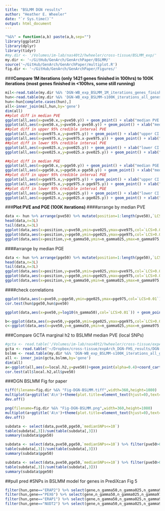 ```yaml
---
title: "BSLMM DGN results"
author: "Heather E. Wheeler"
date: "`r Sys.time()`"
output: html_document
---
```


```r
"%&%" = function(a,b) paste(a,b,sep="")
library(ggplot2)
library(dplyr)
library(tidyr)
#my.dir <- '/Volumes/im-lab/nas40t2/hwheeler/cross-tissue/BSLMM_exp/'
my.dir <- '~/GitHub/GenArch/GenArchPaper/BSLMM/'
source('~/GitHub/GenArch/GenArchPaper/multiplot.R')
fig.dir <- '~/GitHub/GenArch/GenArchPaper/Figures/'
```

###**Compare 1M iterations (only 1421 genes finished in 100hrs) to 100K iterations (most genes finished in <100hrs, some still running)**
```r
mil<-read.table(my.dir %&% 'DGN-WB_exp_BSLMM_1M_iterations_genes_finished_in_100hrs_2015-06-16.txt',header=T)
hun<-read.table(my.dir %&% 'DGN-WB_exp_BSLMM-s100K_iterations_all_genes_2015-06-14.txt',header=T)
hun<-hun[complete.cases(hun),]
all<-inner_join(mil,hun,by='gene')
dim(all)
##plot diff in median PVE
ggplot(all,aes(x=pve50.x,y=pve50.y)) + geom_point() + xlab("median PVE (1M iterations)") + ylab("median PVE (100K iterations)") + geom_abline(c(0,1))
ggplot(all,aes(x=pve50.x,y=pve50.x-pve50.y)) + geom_point() + xlab("median PVE (1M iterations)") + ylab("med PVE (1M) - med PVE (100K)")
##plot diff in upper 95% credible interval PVE
ggplot(all,aes(x=pve975.x,y=pve975.y)) + geom_point() + xlab("upper CI PVE (1M iterations)") + ylab("upper CI PVE (100K iterations)") + geom_abline(c(0,1))
ggplot(all,aes(x=pve975.x,y=pve975.x-pve975.y)) + geom_point() + xlab("upper CI PVE (1M iterations)") + ylab("upper CI PVE (1M) - upper CI PVE (100K)")
##plot diff in lower 95% credible interval PVE
ggplot(all,aes(x=pve025.x,y=pve025.y)) + geom_point() + xlab("lower CI PVE (1M iterations)") + ylab("lower CI PVE (100K iterations)") + geom_abline(c(0,1))
ggplot(all,aes(x=pve025.x,y=pve025.x-pve025.y)) + geom_point() + xlab("lower CI PVE (1M iterations)") + ylab("lower CI PVE (1M) - lower CI PVE (100K)")

##plot diff in median PGE
ggplot(all,aes(x=pge50.x,y=pge50.y)) + geom_point() + xlab("median PGE (1M iterations)") + ylab("median PGE (100K iterations)") + geom_abline(c(0,1))
ggplot(all,aes(x=pge50.x,y=pge50.x-pge50.y)) + geom_point() + xlab("median PGE (1M iterations)") + ylab("med PGE (1M) - med PGE (100K)")
##plot diff in upper 95% credible interval PGE
ggplot(all,aes(x=pge975.x,y=pge975.y)) + geom_point() + xlab("upper CI PGE (1M iterations)") + ylab("upper CI PGE (100K iterations)") + geom_abline(c(0,1))
ggplot(all,aes(x=pge975.x,y=pge975.x-pge975.y)) + geom_point() + xlab("upper CI PGE (1M iterations)") + ylab("upper CI PGE (1M) - upper CI PGE (100K)")
##plot diff in lower 95% credible interval PGE
ggplot(all,aes(x=pge025.x,y=pge025.y)) + geom_point() + xlab("lower CI PGE (1M iterations)") + ylab("lower CI PGE (100K iterations)") + geom_abline(c(0,1))
ggplot(all,aes(x=pge025.x,y=pge025.x-pge025.y)) + geom_point() + xlab("lower CI PGE (1M iterations)") + ylab("lower CI PGE (1M) - lower CI PGE (100K)")
```

###**Plot PVE and PGE (100K iterations)**
####arrange by median PVE
```r
data <- hun %>% arrange(pve50) %>% mutate(position=1:length(pve50),`LCS>0.01`=pge025>0.01) 
head(data,n=3L)
tail(data,n=3L)
ggplot(data,aes(x=position,y=pve50,ymin=pve025,ymax=pve975,col=`LCS>0.01`)) + geom_pointrange(col='gray')+geom_point()
ggplot(data,aes(x=position,y=pge50,ymin=pge025,ymax=pge975,col=`LCS>0.01`)) + geom_pointrange(col='gray')+geom_point()
ggplot(data,aes(x=position,y=n_gamma50,ymin=n_gamma025,ymax=n_gamma975,col=`LCS>0.01`)) + geom_pointrange(col='gray')+geom_point()
```

####arrange by median PGE
```r
data <- hun %>% arrange(pge50) %>% mutate(position=1:length(pge50),`LCS>0.01`=pge025>0.01,`medianSNPs<=10`=n_gamma50<=10) 
head(data,n=3L)
tail(data,n=3L)
ggplot(data,aes(x=position,y=pve50,ymin=pve025,ymax=pve975,col=`LCS>0.01`)) + geom_pointrange(col='gray')+geom_point()
ggplot(data,aes(x=position,y=pge50,ymin=pge025,ymax=pge975,col=`LCS>0.01`)) + geom_pointrange(col='gray')+geom_point()
ggplot(data,aes(x=position,y=n_gamma50,ymin=n_gamma025,ymax=n_gamma975,col=`LCS>0.01`)) + geom_pointrange(col='gray')+geom_point()
```

####check correlations
```r
ggplot(data,aes(x=pve50,y=pge50,ymin=pge025,ymax=pge975,col=`LCS>0.01`)) + geom_pointrange(col='gray') + geom_point() + theme_bw() #theme_classic() for no grid
cor.test(hun$pge50,hun$pve50)

ggplot(data,aes(x=pve50,y=log10(n_gamma50),col=`LCS>0.01`)) + geom_point(alpha=0.3)

b<-ggplot(data,aes(x=pve50,y=pge50,ymin=pge025,ymax=pge975,col=`LCS>0.01`)) + geom_pointrange(col='gray') + geom_point() + theme_bw() + xlab("median PVE") + ylab("median PGE") + theme(legend.position = c(1,0),legend.justification = c(1,0))
c<-ggplot(data,aes(x=pve50,y=n_gamma50,ymin=n_gamma025,ymax=n_gamma975,col=`medianSNPs<=10`)) + geom_pointrange(col="gray") + geom_point(alpha=0.4) + theme_bw() + xlab("median PVE") + ylab("median number of SNPs") + theme(legend.position = c(1,1),legend.justification = c(1,1))
```

###Compare GCTA marginal h2 to BSLMM median PVE (local SNPs)
```r
#gcta <- read.table('/Volumes/im-lab/nas40t2/hwheeler/cross-tissue/expArch_DGN-WB_imputedGTs/DGN-WB.h2.all.models_FHSfdr0.05.all.Chr1-22_globalOtherChr.2015-03-18.txt',header=TRUE)
gcta <- read.table('~/Dropbox/cross-tissue/expArch_DGN-FHS_results/DGN-WB.h2.all.models_FHSfdr0.05.all.Chr1-22_globalOtherChr.2015-03-18.txt',header=TRUE)
bslmm <- read.table(my.dir %&% 'DGN-WB_exp_BSLMM-s100K_iterations_all_genes_2015-06-14.txt',header=T)
all <- inner_join(gcta,bslmm,by='gene')
dim(all)
a<-ggplot(all,aes(x=local.h2,y=pve50))+geom_point(alpha=0.4)+coord_cartesian(xlim=c(0,1),ylim=c(0,1))+xlab(expression("GCTA h"^2))+ylab('BSLMM PVE')+geom_abline(c(0,1),color='red')+theme_bw()
cor.test(all$local.h2,all$pve50)
```

###DGN BSLMM Fig for paper
```r
tiff(filename=fig.dir %&% "Fig-DGN-BSLMM.tiff",width=360,height=1080)
multiplot(a+ggtitle('A\n')+theme(plot.title=element_text(hjust=0),text=element_text(size=18)),b + ggtitle('B\n')+ theme(plot.title=element_text(hjust=0),text=element_text(size=18)),c + ggtitle('C\n')+ theme(plot.title=element_text(hjust=0),text=element_text(size=18)),cols=1)
dev.off()

png(filename=fig.dir %&% "Fig-DGN-BSLMM.png",width=360,height=1080)
multiplot(a+ggtitle('A\n')+theme(plot.title=element_text(hjust=0),text=element_text(size=18)),b + ggtitle('B\n')+ theme(plot.title=element_text(hjust=0),text=element_text(size=18)),c + ggtitle('C\n')+ theme(plot.title=element_text(hjust=0),text=element_text(size=18)),cols=1)
dev.off()

subdata <- select(data,pve50,pge50,`medianSNPs<=10`)
table(subdata[,3])/sum(table(subdata[,3]))
summary(subdata$pge50)

subdata <- select(data,pve50,pge50,`medianSNPs<=10`) %>% filter(pve50>0.10)
table(subdata[,3])/sum(table(subdata[,3]))
summary(subdata$pge50)

subdata <- select(data,pve50,pge50,`medianSNPs<=10`) %>% filter(pve50>0.50)
table(subdata[,3])/sum(table(subdata[,3]))
summary(subdata$pge50)
```

##pull pred #SNPs in BSLMM model for genes in PrediXcan Fig 5
```r
filter(hun,gene=="ERAP2") %>% select(gene,n_gamma50,n_gamma025,n_gamma975)
filter(hun,gene=="PEX6") %>% select(gene,n_gamma50,n_gamma025,n_gamma975)
filter(hun,gene=="ERAP1") %>% select(gene,n_gamma50,n_gamma025,n_gamma975)
filter(hun,gene=="NUDT2") %>% select(gene,n_gamma50,n_gamma025,n_gamma975)
```
